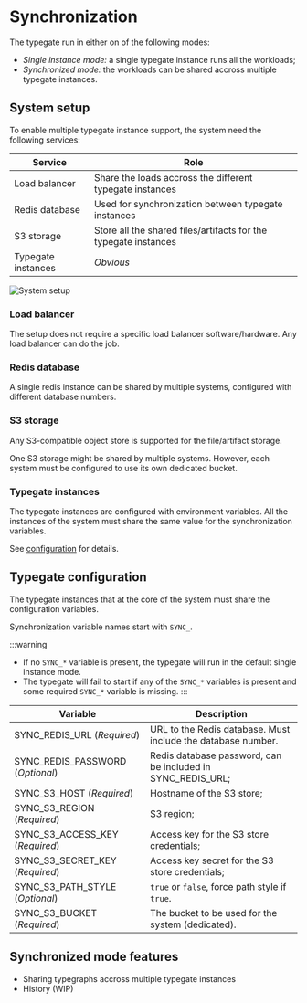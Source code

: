 # Synchronization

The typegate run in either on of the following modes:
- _Single instance mode:_ a single typegate instance runs all the workloads;
- _Synchronized mode:_ the workloads can be shared accross multiple typegate instances.

## System setup

To enable multiple typegate instance support, the system need the following services:

|Service|Role|
|---------|----|
|Load balancer|Share the loads accross the different typegate instances|
|Redis database|Used for synchronization between typegate instances|
|S3 storage|Store all the shared files/artifacts for the typegate instances|
|Typegate instances|_Obvious_|


![System setup](/images/system_setup.drawio.svg "System setup")


### Load balancer

The setup does not require a specific load balancer software/hardware.
Any load balancer can do the job.

### Redis database

A single redis instance can be shared by multiple systems, configured with
different database numbers.


### S3 storage

Any S3-compatible object store is supported for the file/artifact storage.

One S3 storage might be shared by multiple systems.
However, each system must be configured to use its own dedicated bucket.

### Typegate instances

The typegate instances are configured with environment variables.
All the instances of the system must share the same value
for the synchronization variables.

See [configuration](#typegate-configuration) for details.

## Typegate configuration

The typegate instances that at the core of the system must share
the configuration variables.

Synchronization variable names start with `SYNC_`.

:::warning
- If no `SYNC_*` variable is present, the typegate will run in the default
single instance mode.
- The typegate will fail to start if any of the `SYNC_*` variables is present
and some required `SYNC_*` variable is missing.
:::

|Variable|Description|
|--------|-----------|
|SYNC_REDIS_URL (_Required_)|URL to the Redis database. Must include the database number.|
|SYNC_REDIS_PASSWORD (_Optional_)|Redis database password, can be included in SYNC_REDIS_URL;|
|SYNC_S3_HOST (_Required_)|Hostname of the S3 store;|
|SYNC_S3_REGION (_Required_)|S3 region;|
|SYNC_S3_ACCESS_KEY (_Required_)|Access key for the S3 store credentials;|
|SYNC_S3_SECRET_KEY (_Required_)|Access key secret for the S3 store credentials;|
|SYNC_S3_PATH_STYLE (_Optional_)|`true` or `false`, force path style if `true`.|
|SYNC_S3_BUCKET (_Required_)|The bucket to be used for the system (dedicated).|



## Synchronized mode features

- Sharing typegraphs accross multiple typegate instances
- History (WIP)

